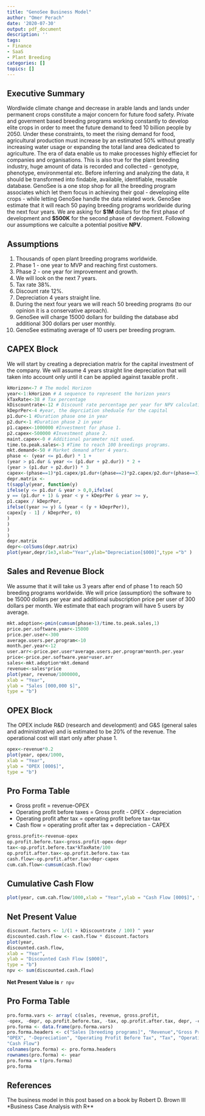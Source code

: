 ```yaml
---
title: "GenoSee Business Model"
author: "Omer Perach"
date: '2020-07-30'
output: pdf_document
description: ''
tags:
- Finance
- SaaS
- Plant Breeding
categories: []
topics: []
---
```


## Executive Summary
Wordlwide climate change and decrease in arable lands and lands under permanent crops constitute a major
concern for future food safety. Private and goverment based breeding programs working constantly to develop
elite crops in order to meet the future demand to feed 10 billion people by 2050. Under these constraints, to meet the rising demand for food, agricultural production must increase by an estimated 50% without greatly increasing water usage or expanding the total land area dedicated to agriculture.
The era of data enable us to make processes highly effieciet for companies and organisations. This is also true for the plant breeding industry, huge amount of data is recorded and collected - genotype, phenotype, environmental etc. Before inferring and analyzing the data, it should be transformed into findable, available, identifiable, reusable database. 
GenoSee is a one stop shop for all the breeding program associates which let them focus in achieving their goal - developing elite crops  - while letting GenoSee handle the data related work. 
GenoSee estimate that it will reach 50 paying breeding programs worldwide during the next four years. We are asking for **$1M** dollars for the first phase of development and **$500K** for the second phase of devlopment. 
Following our assumptions we calculte a potential positive **NPV**.

## Assumptions

1. Thousands of open plant breeding programs worldwide.
2. Phase 1 - one year to MVP and reaching first customers.
3. Phase 2 - one year for improvement and growth.
4. We will look on the next 7 years.
5. Tax rate 38%.
6. Discount rate 12%.
7. Depreciation 4 years straight line.
8. During the next four years we will reach 50 breeding programs (to our opinion it is a conservative aproach).
9. GenoSee will charge 15000 dollars for building the database abd additional 300 dollars per user monthly.
10. GenoSee estimating average of 10 users per breeding program. 

## CAPEX Block
We will start by creating a depreciation matrix for the capital investment of the company. We will assume 4
years straight line depreciation that will taken into account only until it can be applied against taxable profit .

```r
kHorizon<-7 # The model Horizon
year<-1:kHorizon # A sequence to represent the horizon years
kTaxRate<-38 # Tax percentage
kDiscountrate<-12 # Discount rate percentage per year for NPV calculations.
kDeprPer<-4 #year, the deprciation sheduale for the capital
p1.dur<-1 #Duration phase one in year
p2.dur<-1 #Duration phase 2 in year
p1.capex<-1000000 #Investment for phase 1.
p2.capex<-500000 #Investment phase 2.
maint.capex<-0 # Additional parameter nit used.
time.to.peak.sales<-3 #Time to reach 100 breedings programs.
mkt.demand<-50 # Market demand after 4 years.
phase <- (year <= p1.dur) * 1 +
(year > p1.dur & year <= (p1.dur + p2.dur)) * 2 +
(year > (p1.dur + p2.dur)) * 3
capex<-(phase==1)*p1.capex/p1.dur+(phase==2)*p2.capex/p2.dur+(phase==3)*maint.capex
depr.matrix <-
t(sapply(year, function(y)
ifelse(y <= p1.dur & year > 0,0,ifelse(
y == (p1.dur + 1) & year < y + kDeprPer & year >= y,
p1.capex / kDeprPer,
ifelse((year >= y) & (year < (y + kDeprPer)),
capex[y - 1] / kDeprPer, 0)
)
)
)
)
depr.matrix
depr<-colSums(depr.matrix)
plot(year,depr/1e3,xlab="Year",ylab="Depreciation[$000]",type ="b" )
```

## Sales and Revenue Block

We assume that it will take us 3 years after end of phase 1 to reach 50 breeding programs worldwide. We
will price (assumption) the software to be 15000 dollars per year and additional subscription price per user of
300 dollars per month. We estimate that each program will have 5 users by average.

```r
mkt.adoption<-pmin(cumsum(phase>1)/time.to.peak.sales,1)
price.per.software.year<-15000
price.per.user<-300
average.users.per.program<-10
month.per.year<-12
user.arr<-price.per.user*average.users.per.program*month.per.year
price<-price.per.software.year+user.arr
sales<-mkt.adoption*mkt.demand
revenue<-sales*price
plot(year, revenue/1000000,
xlab = "Year",
ylab = "Sales [000,000 $]",
type = "b")
```

## OPEX Block
The OPEX include R&D (research and development) and G&S (general sales and administrative) and is estimated to be 20% of the revenue. The operational cost will start only after phase 1.
```r
opex<-revenue*0.2
plot(year, opex/1000,
xlab = "Year",
ylab = "OPEX [000$]",
type = "b")
```

## Pro Forma Table
+ Gross profit = revenue-OPEX
+ Operating profit before taxes = Gross profit - OPEX - depreciation
+ Operating profit after tax = operating profit before tax-tax
+ Cash flow = operating profit after tax + depreciation - CAPEX

```r
gross.profit<-revenue-opex
op.profit.before.tax<-gross.profit-opex-depr
tax<-op.profit.before.tax*kTaxRate/100
op.profit.after.tax<-op.profit.before.tax-tax
cash.flow<-op.profit.after.tax+depr-capex
cum.cah.flow<-cumsum(cash.flow)
```

## Cumulative Cash Flow
```r
plot(year, cum.cah.flow/1000,xlab = "Year",ylab = "Cash Flow [000$]", type = "b")
```

## Net Present Value
```r
discount.factors <- 1/(1 + kDiscountrate / 100) ^ year
discounted.cash.flow <- cash.flow * discount.factors
plot(year,
discounted.cash.flow,
xlab = "Year",
ylab = "Discounted Cash Flow [$000]",
type = "b")
npv <- sum(discounted.cash.flow)
```

**Net Present Value is** `r npv`

## Pro Forma Table

```r
pro.forma.vars <- array( c(sales, revenue, gross.profit,
-opex, -depr, op.profit.before.tax, -tax, op.profit.after.tax, depr, -capex, cash.flow ), dim = c(kHorizon, 11))
pro.forma <- data.frame(pro.forma.vars)
pro.forma.headers <- c("Sales [breeding programs]", "Revenue","Gross Profit",
"OPEX", "-Depreciation", "Operating Profit Before Tax", "Tax", "Operating Profit After Tax", "+Depreciation", "CAPEX",
"Cash Flow")
colnames(pro.forma) <- pro.forma.headers
rownames(pro.forma) <- year
pro.forma = t(pro.forma)
pro.forma
```

## References
The business model in this post based on a book by Robert D. Brown III *Business Case Analysis with R**